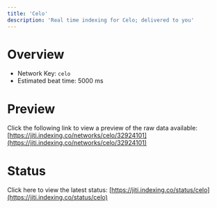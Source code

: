 ```yaml
---
title: 'Celo'
description: 'Real time indexing for Celo; delivered to you'
---
```


# Overview
- Network Key: `celo`
- Estimated beat time: 5000 ms

# Preview
Click the following link to view a preview of the raw data available: [https://jiti.indexing.co/networks/celo/32924101](https://jiti.indexing.co/networks/celo/32924101)

# Status
Click here to view the latest status: [https://jiti.indexing.co/status/celo](https://jiti.indexing.co/status/celo)
